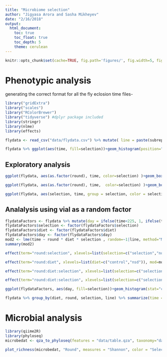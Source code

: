 ```yaml
---
title: "Microbiome selection"
author: "Jigyasa Arora and Sasha Mikheyev"
date: "2/16/2018"
output:
  html_document:
    toc: true
    toc_float: true
    toc_depth: 5
    theme: cerulean
---
```


```r
knitr::opts_chunk$set(cache=TRUE, fig.path='figures/', fig.width=5, fig.height=5 )
```

# Phenotypic analysis

generating the correct format for all the fly eclosion time files-

```r
library("gridExtra")
library("scales")
library("RColorBrewer")
library("tidyverse") #dplyr package included
library(stringr)
library(nlme)
library(effects)
```


```r
flydata <- read_csv("data/flydata.csv") %>% mutate( line = paste(subreplicates, round, diet, conditions)) %>% select(time = emergence_time, diet, round, selection = conditions, line) %>% filter(diet != "control")

flydata %>% ggplot(aes(time, fill=selection))+geom_histogram(position="dodge") + facet_grid(.~diet)
```

## Exploratory analysis

```r
ggplot(flydata, aes(as.factor(round), time, color=selection) )+geom_boxplot()+facet_grid(.~diet)

ggplot(flydata, aes(as.factor(round), time,  color=selection) )+geom_boxplot()+facet_grid(diet~.)+theme_bw()

ggplot(flydata, aes(selection, time, group = selection, color = selection))+ geom_jitter(alpha=.1)+facet_grid(diet~as.factor(round))+theme_bw()
```

## Analalysis using vial as a random factor

```r
flydataFactors <- flydata %>% mutate(day = ifelse(time<225, 1, ifelse(time<240, 2, ifelse(time<270, 3, 4)))) %>% as.data.frame()
flydataFactors$selection <- factor(flydataFactors$selection)
flydataFactors$diet <- factor(flydataFactors$diet)
flydataFactors$day <- factor(flydataFactors$day)
mod2 <- lme(time ~ round * diet * selection , random=~1|line, method="ML", data = flydataFactors )
summary(mod2)

effect(term="round:selection", xlevels=list(selection=c("selection","noselection")), mod=mod2) %>% as.data.frame() %>% ggplot(aes(round,fit,color=selection))+geom_line()

effect(term="round:diet", xlevels=list(diet=c("control","nsd")), mod=mod2) %>% as.data.frame() %>% ggplot(aes(round,fit,color=diet))+geom_line()

effect(term="round:diet:selection", xlevels=list(selection=c("selection","noselection"),diet=c("control","nsd")), mod=mod2) %>% as.data.frame()%>% ggplot(aes(round,fit,color=selection,linetype=diet))+geom_line()

effect(term="round:diet:selection", xlevels=list(selection=c("selection","noselection"),diet=c("control","nsd")), mod=mod2) %>% as.data.frame()%>% ggplot(aes(round,fit,color=selection,linetype=diet))+geom_line()+geom_ribbon(aes(ymin=lower,ymax=upper),alpha=0.3)+ facet_grid(diet~., scales="free")

ggplot(flydataFactors, aes(day, fill=selection))+geom_histogram(stat="count", position="dodge") +facet_grid(.~diet)

flydata %>% group_by(diet, round, selection, line) %>% summarize(time = mean(time), flies = n())%>% filter(round == 5) %>% ggplot(aes(time, flies, color = round)) + geom_point() + facet_grid(.~diet, scales = "free") + stat_smooth(method="lm")

```

# Microbial analysis


```r
library(qiime2R)
library(phyloseq)
microbedat <- qza_to_phyloseq(features = "data/table.qza", taxonomy="data/taxonomy.qza", tree = "data/rooted-tree.qza", metadata = "data/metadata.txt") %>% subset_samples(Diet != "CD")

plot_richness(microbedat, "Round", measures = "Shannon", color = "Selection") + facet_grid(Diet~., scales = "free_y") + stat_smooth(method="lm") + theme_minimal()


```
